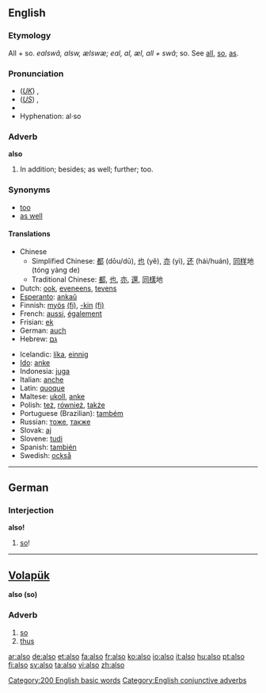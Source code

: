 ==English==

{{rank|just|while|again|145|also|away|against|though}}

===Etymology===
All + so. {{OE.}} ''ealswâ, alsw, ælswæ; eal, al, æl, all + swâ''; so. See [[all]], [[so]], [[as]].

===Pronunciation===
*(''[[Received Pronunciation|UK]]'') {{IPA|/ˈɔːlsəʊ/}}, {{SAMPA|/"O:ls@U/}}
*(''[[General American|US]]'') {{IPA|/ˈɔːlsoʊ/}}, {{SAMPA|/"O:lsoU/}}
*{{audio|en-us-also.ogg|Audio (US)}}
*Hyphenation: al&middot;so

===Adverb===
'''also'''
#In addition; besides; as well; further; too.

===Synonyms===
*[[too]]
*[[as well]]

====Translations====
{{top}}
*Chinese
**Simplified Chinese: [[都]] (dōu/dū), [[也]] (yě), [[亦]] (yì), [[还]] (hái/huán), [[同样]]地 (tóng yàng de)
**Traditional Chinese: [[都]], [[也]], [[亦]], [[還]], [[同樣]]地
*Dutch: [[ook]], [[eveneens]], [[tevens]]
*[[Esperanto]]: [[ankaŭ]]
*Finnish: [[myös]] [[:fi:myös|(fi)]], [[-kin#Finnish|-kin]] [[:fi:-kin|(fi)]]
*French: [[aussi]], [[également]]
*Frisian: [[ek]]
*German: [[auch]]
*Hebrew: [[גם]]
{{mid}}
*Icelandic: [[líka]], [[einnig]]
*[[Ido]]: [[anke]]
*Indonesia: [[juga]]
*Italian: [[anche]]
*Latin: [[quoque]]
*Maltese: [[ukoll]], [[anke]]
*Polish: [[też]], [[również]], [[także]]
*Portuguese (Brazilian): [[também]]
*Russian: [[тоже]], [[также]]
*Slovak: [[aj]]
*Slovene: [[tudi]]
*Spanish: [[también]]
*Swedish: [[också]]
{{bottom}}

----

==German==

===Interjection===
'''also!'''
# [[so]]!
----

==[[Volapük]]== 
'''also (so) '''
===Adverb===
# [[so]]
# [[thus]]

[[Category:200 English basic words]]
[[Category:English conjunctive adverbs]]

[[ar:also]]
[[de:also]]
[[et:also]]
[[fa:also]]
[[fr:also]]
[[ko:also]]
[[io:also]]
[[it:also]]
[[hu:also]]
[[pt:also]]
[[fi:also]]
[[sv:also]]
[[ta:also]]
[[vi:also]]
[[zh:also]]